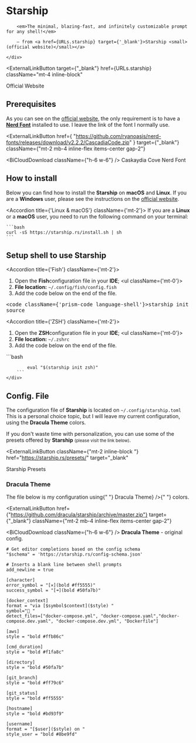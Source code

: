 
# Starship

<Bleed>
    <div style={{border: '1px solid #888', padding: '4rem 2.5rem', textAlign: 'center'}}>
        <ImQuotesLeft className={'w-10 h-10 mx-auto mb-4 text-blue-500'}/>

        <em>The minimal, blazing-fast, and infinitely customizable prompt for any shell!</em>

        — from <a href={URLs.starship} target={'_blank'}>Starship <small>(official website)</small></a>

    </div>

</Bleed>

<ExternalLinkButton
  target={"_blank"}
  href={URLs.starship}
  className="mt-4 inline-block"
>
  <span>Official Website</span>
</ExternalLinkButton>

## Prerequisites

As you can see on the [official website][starship-url], the only requirement is to have a [**Nerd Font**][nerdfonts-url] installed to use. I leave
the link of the font I normally use.

<ExternalLinkButton
  href={
    "https://github.com/ryanoasis/nerd-fonts/releases/download/v2.2.2/CascadiaCode.zip"
  }
  target={"_blank"}
  className={"mt-2 mb-4 inline-flex items-center gap-2"}
>
  <BiCloudDownload className={"h-6 w-6"} />
  <span>Caskaydia Cove Nerd Font</span>
</ExternalLinkButton>

## How to install

Below you can find how to install the **Starship** on **macOS** and **Linux**. If you are a **Windows** user, please see the instructions on the
[official website][starship-url].

<Accordion title={'Linux & macOS'} className={'mt-2'}>
    If you are a **Linux** or a **macOS** user, you need to run the following command on your terminal:

    ```bash
    curl -sS https://starship.rs/install.sh | sh
    ```

</Accordion>

[starship-url]: https://starship.rs/
[nerdfonts-url]: https://www.nerdfonts.com/

## Setup shell to use **Starship**

<Accordion title={'Fish'} className={'mt-2'}>
	<div>
		<ol>
			<li>
				Open the <strong>Fish</strong>configuration file in your <strong>IDE</strong>;
				<ul className={'mt-0'}>
					<li>
						<strong>File location:</strong>
						<code>~/.config/fish/config.fish</code>
					</li>
				</ul>
			</li>
			<li>Add the code below on the end of the file.</li>
		</ol>
		<pre>
			<code className={'prism-code language-shell'}>starship init fish | source</code>
		</pre>
	</div>
</Accordion>
<Accordion title={'ZSH'} className={'mt-2'}>
	<div>
		<ol>
			<li>
				Open the <strong>ZSH</strong>configuration file in your <strong>IDE</strong>;
				<ul className={'mt-0'}>
					<li>
						<strong>File location:</strong>
						<code>~/.zshrc</code>
					</li>
				</ul>
			</li>
			<li>Add the code below on the end of the file.</li>
		</ol>
		```bash

            eval "$(starship init zsh)"
        ```
    </div>

</Accordion>

## Config. File

The configuration file of **Starship** is located on `~/.config/starship.toml`
This is a personal choice topic, but I will leave my current configuration, using the **Dracula Theme** colors.

If you don't waste time with personalization, you can use some of the presets offered by **Starship** <small>(please visit the link below)</small>.

<ExternalLinkButton
  className={"mt-2 inline-block "}
  href="https://starship.rs/presets/"
  target="_blank"
>
  <span>Starship Presets</span>
</ExternalLinkButton>

### Dracula Theme

<p>
  The file below is my configuration using{" "}
  <ExternalLink
    href={URLs.dracula}
    className="font-bold"
    content={<>Dracula Theme</>}
  />{" "}
  colors.
</p>

<ExternalLinkButton
  href={"https://github.com/dracula/starship/archive/master.zip"}
  target={"_blank"}
  className={"mt-2 mb-4 inline-flex items-center gap-2"}
>
  <BiCloudDownload className={"h-6 w-6"} />
  <span>
    <strong>Dracula Theme</strong> - original config.
  </span>
</ExternalLinkButton>

```shell
# Get editor completions based on the config schema
"$schema" = 'https://starship.rs/config-schema.json'

# Inserts a blank line between shell prompts
add_newline = true

[character]
error_symbol = "[✕](bold #ff5555)"
success_symbol = "[➜](bold #50fa7b)"

[docker_context]
format = "via [$symbol$context]($style) "
symbol="🐳 "
detect_files=["docker-compose.yml", "docker-compose.yaml","docker-compose.dev.yaml", "docker-compose.dev.yml", "Dockerfile"]

[aws]
style = "bold #ffb86c"

[cmd_duration]
style = "bold #f1fa8c"

[directory]
style = "bold #50fa7b"

[git_branch]
style = "bold #ff79c6"

[git_status]
style = "bold #ff5555"

[hostname]
style = "bold #bd93f9"

[username]
format = "[$user]($style) on "
style_user = "bold #8be9fd"
```
